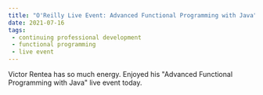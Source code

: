 ```yaml
---
title: "O'Reilly Live Event: Advanced Functional Programming with Java"
date: 2021-07-16
tags:
 - continuing professional development
 - functional programming
 - live event
---
```


Victor Rentea has so much energy. Enjoyed his "Advanced Functional Programming with Java" live event today.


